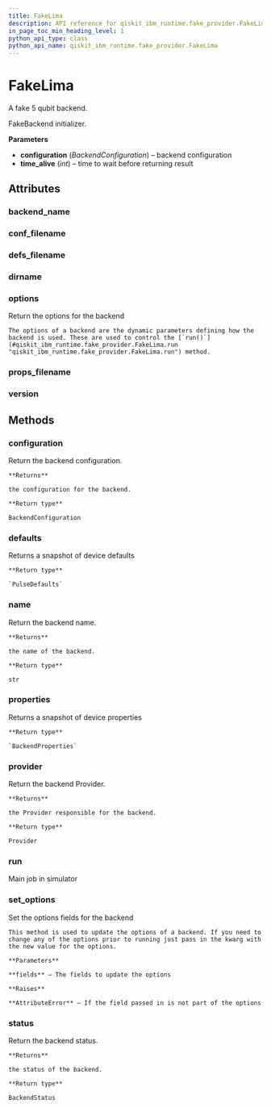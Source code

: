 ```yaml
---
title: FakeLima
description: API reference for qiskit_ibm_runtime.fake_provider.FakeLima
in_page_toc_min_heading_level: 1
python_api_type: class
python_api_name: qiskit_ibm_runtime.fake_provider.FakeLima
---
```


# FakeLima

<Class id="qiskit_ibm_runtime.fake_provider.FakeLima" isDedicatedPage={true} github="https://github.com/Qiskit/qiskit-ibm-runtime/tree/stable/0.21/qiskit_ibm_runtime/fake_provider/backends/lima/fake_lima.py#L31-L38" signature="FakeLima" modifiers="class">
  A fake 5 qubit backend.

  FakeBackend initializer.

  **Parameters**

  *   **configuration** (*BackendConfiguration*) – backend configuration
  *   **time\_alive** (*int*) – time to wait before returning result

  ## Attributes

  ### backend\_name

  <Attribute id="qiskit_ibm_runtime.fake_provider.FakeLima.backend_name" attributeValue="'fake_lima'" />

  ### conf\_filename

  <Attribute id="qiskit_ibm_runtime.fake_provider.FakeLima.conf_filename" attributeValue="'conf_lima.json'" />

  ### defs\_filename

  <Attribute id="qiskit_ibm_runtime.fake_provider.FakeLima.defs_filename" attributeValue="'defs_lima.json'" />

  ### dirname

  <Attribute id="qiskit_ibm_runtime.fake_provider.FakeLima.dirname" attributeValue="'/home/runner/work/qiskit-ibm-runtime/qiskit-ibm-runtime/qiskit_ibm_runtime/fake_provider/backends/lima'" />

  ### options

  <Attribute id="qiskit_ibm_runtime.fake_provider.FakeLima.options">
    Return the options for the backend

    The options of a backend are the dynamic parameters defining how the backend is used. These are used to control the [`run()`](#qiskit_ibm_runtime.fake_provider.FakeLima.run "qiskit_ibm_runtime.fake_provider.FakeLima.run") method.
  </Attribute>

  ### props\_filename

  <Attribute id="qiskit_ibm_runtime.fake_provider.FakeLima.props_filename" attributeValue="'props_lima.json'" />

  ### version

  <Attribute id="qiskit_ibm_runtime.fake_provider.FakeLima.version" attributeValue="1" />

  ## Methods

  ### configuration

  <Function id="qiskit_ibm_runtime.fake_provider.FakeLima.configuration" signature="configuration()">
    Return the backend configuration.

    **Returns**

    the configuration for the backend.

    **Return type**

    BackendConfiguration
  </Function>

  ### defaults

  <Function id="qiskit_ibm_runtime.fake_provider.FakeLima.defaults" github="https://github.com/Qiskit/qiskit-ibm-runtime/tree/stable/0.21/qiskit_ibm_runtime/fake_provider/fake_pulse_backend.py#L29-L33" signature="defaults()">
    Returns a snapshot of device defaults

    **Return type**

    `PulseDefaults`
  </Function>

  ### name

  <Function id="qiskit_ibm_runtime.fake_provider.FakeLima.name" signature="name()">
    Return the backend name.

    **Returns**

    the name of the backend.

    **Return type**

    str
  </Function>

  ### properties

  <Function id="qiskit_ibm_runtime.fake_provider.FakeLima.properties" github="https://github.com/Qiskit/qiskit-ibm-runtime/tree/stable/0.21/qiskit_ibm_runtime/fake_provider/fake_qasm_backend.py#L44-L48" signature="properties()">
    Returns a snapshot of device properties

    **Return type**

    `BackendProperties`
  </Function>

  ### provider

  <Function id="qiskit_ibm_runtime.fake_provider.FakeLima.provider" signature="provider()">
    Return the backend Provider.

    **Returns**

    the Provider responsible for the backend.

    **Return type**

    Provider
  </Function>

  ### run

  <Function id="qiskit_ibm_runtime.fake_provider.FakeLima.run" github="https://github.com/Qiskit/qiskit-ibm-runtime/tree/stable/0.21/qiskit_ibm_runtime/fake_provider/fake_backend.py#L545-L574" signature="run(run_input, **kwargs)">
    Main job in simulator
  </Function>

  ### set\_options

  <Function id="qiskit_ibm_runtime.fake_provider.FakeLima.set_options" signature="set_options(**fields)">
    Set the options fields for the backend

    This method is used to update the options of a backend. If you need to change any of the options prior to running just pass in the kwarg with the new value for the options.

    **Parameters**

    **fields** – The fields to update the options

    **Raises**

    **AttributeError** – If the field passed in is not part of the options
  </Function>

  ### status

  <Function id="qiskit_ibm_runtime.fake_provider.FakeLima.status" signature="status()">
    Return the backend status.

    **Returns**

    the status of the backend.

    **Return type**

    BackendStatus
  </Function>
</Class>

